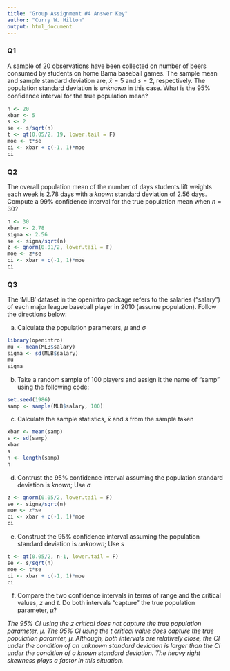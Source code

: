 ```yaml
---
title: "Group Assignment #4 Answer Key"
author: "Curry W. Hilton"
output: html_document
---
```


### Q1

A sample of 20 observations have been collected on number of beers consumed by students on home Bama baseball games. The sample mean and sample standard deviation are, $\bar{x} = 5$ and $s = 2$, respectively. The population standard deviation is *unknown* in this case. What is the 95% conﬁdence interval for the true population mean?

```r
n <- 20
xbar <- 5
s <- 2
se <- s/sqrt(n)
t <- qt(0.05/2, 19, lower.tail = F)
moe <- t*se
ci <- xbar + c(-1, 1)*moe
ci
```

### Q2

The overall population mean of the number of days students lift weights each week is 2.78 days with a *known* standard deviation of 2.56 days. Compute a 99% confidence interval for the true population mean when $n=30$?  

```r
n <- 30
xbar <- 2.78
sigma <- 2.56
se <- sigma/sqrt(n)
z <- qnorm(0.01/2, lower.tail = F)
moe <- z*se
ci <- xbar + c(-1, 1)*moe
ci
```

### Q3

The 'MLB' dataset in the openintro package refers to the salaries ("salary") of each major league baseball player in 2010 (assume population).  Follow the directions below:

a) Calculate the population parameters, $\mu$ and $\sigma$

```r
library(openintro)
mu <- mean(MLB$salary)
sigma <- sd(MLB$salary)
mu
sigma
```

b) Take a random sample of 100 players and assign it the name of "samp" using the following code:

```r
set.seed(1986)
samp <- sample(MLB$salary, 100)
```

c) Calculate the sample statistics, $\bar{x}$ and $s$ from the sample taken

```r
xbar <- mean(samp)
s <- sd(samp)
xbar
s
n <- length(samp)
n
```

d) Contrust the 95% confidence interval assuming the population standard deviation is *known*; Use $\sigma$

```r
z <- qnorm(0.05/2, lower.tail = F)
se <- sigma/sqrt(n)
moe <- z*se
ci <- xbar + c(-1, 1)*moe
ci
```


e) Construct the 95% confidence interval assuming the population standard deviation is *unknown*; Use $s$ 

```r
t <- qt(0.05/2, n-1, lower.tail = F)
se <- s/sqrt(n)
moe <- t*se
ci <- xbar + c(-1, 1)*moe
ci
```

f) Compare the two confidence intervals in terms of range and the critical values, $z$ and $t$.  Do both intervals "capture" the true population parameter, $\mu$?

*The 95% CI using the $z$ critical does not capture the true population parameter, $\mu$.  The 95% CI using the $t$ critical value does capture the true population paramter, $\mu$.  Although, both intervals are relatively close, the CI under the condition of an unknown standard deviation is larger than the CI under the condition of a known standard deviation.  The heavy right skewness plays a factor in this situation.*

